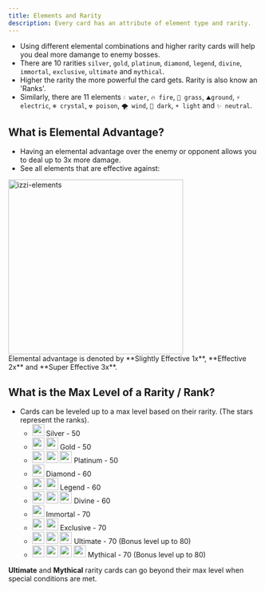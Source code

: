 ```yaml
---
title: Elements and Rarity
description: Every card has an attribute of element type and rarity.
---
```

- Using different elemental combinations and higher rarity cards will help you deal more damange to enemy bosses.
- There are 10 rarities `silver`, `gold`, `platinum`, `diamond`, `legend`, `divine`, `immortal`, `exclusive`, `ultimate` and `mythical`.
- Higher the rarity the more powerful the card gets.
<Note>Rarity is also know an 'Ranks'.</Note>
- Similarly, there are 11 elements `💧 water`, `🔥 fire`, `🍃 grass`, `⛰️ground`, `⚡ electric`, `❄ crystal`, `☢️ poison`,
`🌪 wind`, `🌙 dark`, `☀ light` and `✨ neutral`.

## What is Elemental Advantage?
- Having an elemental advantage over the enemy or opponent allows you to deal up to 3x more damage.
- See all elements that are effective against:
<div class="justify-center flex"><img class="rounded-md" src="../images/elements.png" alt="izzi-elements" width="350" /></div>
<Note>Elemental advantage is denoted by **Slightly Effective 1x**, **Effective 2x** and **Super Effective 3x**.</Note>

## What is the Max Level of a Rarity / Rank?
- Cards can be leveled up to a max level based on their rarity. (The stars represent the ranks).
    - <div class="flex gap-1"> <img class="rounded-md" src="../images/bronze-star.png" width="24" class="m-0" /> Silver - 50</div>
    - <div class="flex gap-1"> <img class="rounded-md" src="../images/bronze-star.png" width="24" class="m-0" /> <img class="rounded-md" src="../images/bronze-star.png" width="24" class="m-0" /> Gold - 50</div>
    - <div class="flex gap-1"> <img class="rounded-md" src="../images/bronze-star.png" width="24" class="m-0" /> <img class="rounded-md" src="../images/bronze-star.png" width="24" class="m-0" /> <img class="rounded-md" src="../images/bronze-star.png" width="24" class="m-0" /> Platinum - 50</div>
    - <div class="flex gap-1"> <img class="rounded-md" src="../images/silver-star.png" width="24" class="m-0" /> Diamond - 60</div>
    - <div class="flex gap-1"> <img class="rounded-md" src="../images/silver-star.png" width="24" class="m-0" /> <img class="rounded-md" src="../images/silver-star.png" width="24" class="m-0" /> Legend - 60</div>
    - <div class="flex gap-1"> <img class="rounded-md" src="../images/silver-star.png" width="24" class="m-0" /> <img class="rounded-md" src="../images/silver-star.png" width="24" class="m-0" /> <img class="rounded-md" src="../images/silver-star.png" width="24" class="m-0" /> Divine - 60</div>
    - <div class="flex gap-1"> <img class="rounded-md" src="../images/star.png" width="24" class="m-0" /> Immortal - 70</div>
    - <div class="flex gap-1"> <img class="rounded-md" src="../images/star.png" width="24" class="m-0" /> <img class="rounded-md" src="../images/star.png" width="24" class="m-0" /> Exclusive - 70</div>
    - <div class="flex gap-1"> <img class="rounded-md" src="../images/star.png" width="24" class="m-0" /> <img class="rounded-md" src="../images/star.png" width="24" class="m-0" /> <img class="rounded-md" src="../images/star.png" width="24" class="m-0" /> Ultimate - 70 (Bonus level up to 80)</div>
    - <div class="flex gap-1"> <img class="rounded-md" src="../images/star.png" width="24" class="m-0" /> <img class="rounded-md" src="../images/star.png" width="24" class="m-0" /> <img class="rounded-md" src="../images/star.png" width="24" class="m-0" /> <img class="rounded-md" src="../images/star.png" width="24" class="m-0" /> Mythical - 70 (Bonus level up to 80)</div>

<Note>**Ultimate** and **Mythical** rarity cards can go beyond their max level when special conditions are met.</Note>